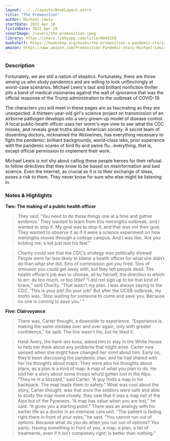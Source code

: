 ```yaml
---
layout: ../../layouts/BookLayout.astro
title: "The Premonition"
author: Michael Lewis
startDate: 2022 Apr 18
finishDate: 2022 Apr 29
coverImage: /covers/the-premonition.jpeg
library: https://share.libbyapp.com/title/6045559
bookshelf: https://bookshop.org/books/the-premonition-a-pandemic-story-9781713631897/9780393881554
amazon: https://www.amazon.com/Premonition-Pandemic-Story-Michael-Lewis/dp/0393881555
---
```


<ReadingTime
startDate  = {frontmatter.startDate}
finishDate = {frontmatter.finishDate}
/>

### Description
Fortunately, we are still a nation of skeptics. Fortunately, there are those among us who study pandemics and are willing to look unflinchingly at worst-case scenarios. Michael Lewis's taut and brilliant nonfiction thriller pits a band of medical visionaries against the wall of ignorance that was the official response of the Trump administration to the outbreak of COVID-19.

The characters you will meet in these pages are as fascinating as they are unexpected. A thirteen-year-old girl's science project on transmission of an airborne pathogen develops into a very grown-up model of disease control. A local public-health officer uses her worm's-eye view to see what the CDC misses, and reveals great truths about American society. A secret team of dissenting doctors, nicknamed the Wolverines, has everything necessary to fight the pandemic: brilliant backgrounds, world-class labs, prior experience with the pandemic scares of bird flu and swine flu...everything, that is, except official permission to implement their work.

Michael Lewis is not shy about calling these people heroes for their refusal to follow directives that they know to be based on misinformation and bad science. Even the internet, as crucial as it is to their exchange of ideas, poses a risk to them. They never know for sure who else might be listening in.

### Notes & Highlights
**Two: The making of a public health officer**
> They said, ‘You need to do these things one at a time and gather evidence.’ They wanted to learn from this meningitis outbreak, and I wanted to stop it. My goal was to stop it, and that was not their goal. They wanted to observe it as if it were a science experiment on how meningitis moves through a college campus. And I was like, ‘Are you kidding me: a kid just lost his feet."

> Charity could see that the CDC’s strategy was politically shrewd. People were far less likely to blame a health officer for what she didn’t do than what she did. Sins of commission got you fired. Sins of omission you could get away with, but they left people dead. The health officer’s job was to choose, all by herself, the direction in which to err: do too much, or too little? “I did not sign up to be that kind of brave,” said Charity. “That wasn’t my plan. I was always saying to the CDC, ‘This is your job! Do your job!’ But after the UCSB outbreak, my motto was, ‘Stop waiting for someone to come and save you. Because no one is coming to save you.’ ”

**Five: Clairvoyance**
> There was, Carter thought, a downside to experience. “Experience is making the same mistake over and over again, only with greater confidence," he said. The line wasn't his, but he liked it.

> Heidi Avery, the hard-ass boss, asked him to stay in the White House to help her think about any problems that might arise. Carter now sensed when she might have changed her mind about him. Early on, they’d been discussing the pandemic plan, and he had shared with her his thoughts about maps. They were also his thoughts about plans, as a plan is a kind of map: a map of what you plan to do. He told her a story about some troops who’d gotten lost in the Alps. “They’re in a blizzard,” said Carter. “A guy finds a map in his backpack. The map leads them to safety.” What was cool about the story, Carter thought, was that once the soldiers were safe and able to study the map more closely, they saw that it was a map not of the Alps but of the Pyrenees. “A map has value when you are lost,” he said. “It gives you a starting point.” There was an analogy with his earlier life as a doctor in an intensive care unit. “The patient is fading right there in front of your eyes,” he said. “You cannot run out of options. Because what do you do when you run out of options? You panic. Having something in front of you, a map, a plan, a list of treatments, even if it isn’t completely right, is better than nothing.”

<BuyBook
  library   = {frontmatter.library}
  bookshelf = {frontmatter.bookshelf}
  amazon    = {frontmatter.amazon}
/>

